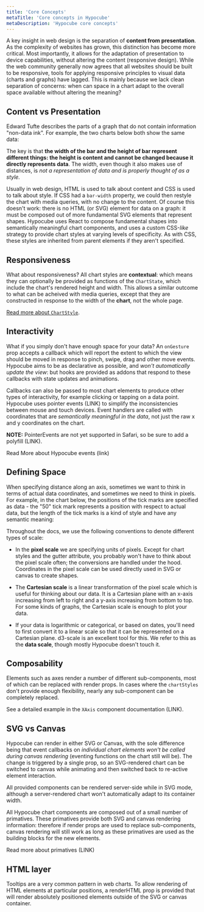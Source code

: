 ```yaml
---
title: 'Core Concepts'
metaTitle: 'Core concepts in Hypocube'
metaDescription: 'Hypocube core concepts'
---
```


A key insight in web design is the separation of **content from presentation**. As the complexity of websites has grown, this distinction has become more critical. Most importantly, it allows for the adaptation of presentation to device capabilities, without altering the content (responsive design). While the web community generally now agrees that all websites should be built to be responsive, tools for applying responsive principles to visual data (charts and graphs) have lagged. This is mainly because we lack clean separation of concerns: when can space in a chart adapt to the overall space available without altering the meaning?

## Content vs Presentation

Edward Tufte describes the parts of a graph that do not contain information "non-data ink". For example, the two charts below both show the same data:

The key is that **the width of the bar and the height of bar represent different things: the height is content and cannot be changed because it directly represents data**. The width, even though it also makes use of distances, is _not a representation of data and is properly thought of as a style._

Usually in web design, HTML is used to talk about content and CSS is used to talk about style. If CSS had a `bar-width` property, we could then restyle the chart with media queries, with no change to the content. Of course this doesn't work: there is no HTML (or SVG) element for data on a graph: it must be composed out of more fundamental SVG elements that represent shapes. Hypocube uses React to compose fundamental shapes into semantically meaningful chart components, and uses a custom CSS-_like_ strategy to provide chart styles at varying levels of specificity. As with CSS, these styles are inherited from parent elements if they aren't specified.

## Responsiveness

What about responsiveness? All chart styles are **contextual**: which means they can optionally be provided as functions of the `ChartState`, which include the chart's rendered height and width. This allows a similar outcome to what can be acheived with media queries, except that they are constructed in response to the width of the **chart**, not the whole page.

[Read more about `ChartStyle`](./basic-charts/2-chart-style).

## Interactivity

What if you simply don't have enough space for your data? An `onGesture` prop accepts a callback which will report the extent to which the view should be moved in response to pinch, swipe, drag and other move events. Hypocube aims to be as declarative as possible, and _won't automatically update the view_: but hooks are provided as addons that respond to these callbacks with state updates and animations.

Callbacks can also be passed to most chart elements to produce other types of interactivity, for example clicking or tapping on a data point. Hypocube uses pointer events (LINK) to simplify the inconsistencies between mouse and touch devices. Event handlers are called with coordinates that are _semantically meaningful in the data_, not just the raw x and y coordinates on the chart.

**NOTE:** PointerEvents are not yet supported in Safari, so be sure to add a polyfill (LINK).

Read More about Hypocube events (link)

## Defining Space

When specifying distance along an axis, sometimes we want to think in terms of actual data coordinates, and sometimes we need to think in pixels. For example, in the chart below, the positions of the tick marks are specified as data - the "50" tick mark represents a position with respect to actual data, but the length of the tick marks is a kind of style and have any semantic meaning:

Throughout the docs, we use the following conventions to denote different types of scale:

- In the **pixel scale** we are specifying units of pixels. Except for chart styles and the gutter attribute, you probably won't have to think about the pixel scale often; the conversions are handled under the hood. Coordinates in the pixel scale can be used directly used in SVG or canvas to create shapes.

- The **Cartesian scale** is a linear transformation of the pixel scale which is useful for thinking about our data. It is a Cartesian plane with an x-axis increasing from left to right and a y-axis increasing from bottom to top. For some kinds of graphs, the Cartesian scale is enough to plot your data.

- If your data is logarithmic or categorical, or based on dates, you'll need to first convert it to a linear scale so that it can be represented on a Cartesian plane. d3-scale is an excellent tool for this. We refer to this as the **data scale**, though mostly Hypocube doesn't touch it.

## Composability

Elements such as axes render a number of different sub-components, most of which can be replaced with render props. In cases where the `chartStyles` don't provide enough flexibility, nearly any sub-component can be completely replaced.

See a detailed example in the `XAxis` component documentation (LINK).

## SVG vs Canvas

Hypocube can render in either SVG or Canvas, with the sole difference being that event callbacks on _individual chart elements won't be called during canvas rendering_ (eventing functions on the chart still will be). The change is triggered by a single prop, so an SVG-rendered chart can be switched to canvas while animating and then switched back to re-active element interaction.

All provided components can be rendered server-side while in SVG mode, although a server-rendered chart won't automatically adapt to its container width.

All Hypocube chart components are composed out of a small number of primatives. These primatives provide both SVG and canvas rendering information: therefore if render props are used to replace sub-components, canvas rendering will still work as long as these primatives are used as the building blocks for the new elements.

Read more about primatives (LINK)

## HTML layer

Tooltips are a very common pattern in web charts. To allow rendering of HTML elements at particular positions, a renderHTML prop is provided that will render absolutely positioned elements outside of the SVG or canvas container.
